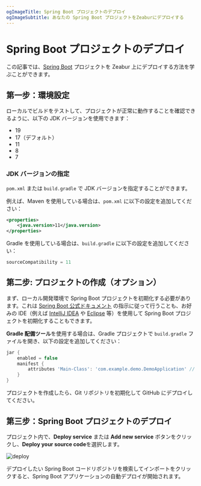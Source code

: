 ```yaml
---
ogImageTitle: Spring Boot プロジェクトのデプロイ
ogImageSubtitle: あなたの Spring Boot プロジェクトをZeaburにデプロイする
---
```


# Spring Boot プロジェクトのデプロイ

この記事では、[Spring Boot](https://spring.io/projects/spring-boot) プロジェクトを Zeabur 上にデプロイする方法を学ぶことができます。

## 第一步：環境設定

ローカルでビルドをテストして、プロジェクトが正常に動作することを確認できるように、以下の JDK バージョンを使用できます：

- 19
- 17（デフォルト）
- 11
- 8
- 7

### JDK バージョンの指定

`pom.xml` または `build.gradle` で JDK バージョンを指定することができます。

例えば、Maven を使用している場合は、`pom.xml` に以下の設定を追加してください：

```xml
<properties>
    <java.version>11</java.version>
</properties>
```

Gradle を使用している場合は、`build.gradle` に以下の設定を追加してください：

```groovy
sourceCompatibility = 11
```

## 第二步: プロジェクトの作成（オプション）

まず、ローカル開発環境で Spring Boot プロジェクトを初期化する必要があります。これは [Spring Boot 公式ドキュメント](https://spring.io/quickstart) の指示に従って行うことも、お好みの IDE（例えば [IntelliJ IDEA](https://www.jetbrains.com/idea/) や [Eclipse](https://www.eclipse.org/) 等）を使用して Spring Boot プロジェクトを初期化することもできます。

**Gradle 配備ツール**を使用する場合は、Gradle プロジェクトで `build.gradle` ファイルを開き、以下の設定を追加してください：

```groovy
jar {
    enabled = false
    manifest {
        attributes 'Main-Class': 'com.example.demo.DemoApplication' // <-- ここにあなたのプロジェクトのパッケージ名とクラス名に置き換えてください
    }
}
```

プロジェクトを作成したら、Git リポジトリを初期化して GitHub にデプロイしてください。

## 第三步：Spring Boot プロジェクトのデプロイ

プロジェクト内で、**Deploy service** または **Add new service** ボタンをクリックし、**Deploy your source code**を選択します。

![deploy](/deploy/common/select-service.en-US.png)

デプロイしたい Spring Boot コードリポジトリを検索してインポートをクリックすると、Spring Boot アプリケーションの自動デプロイが開始されます。